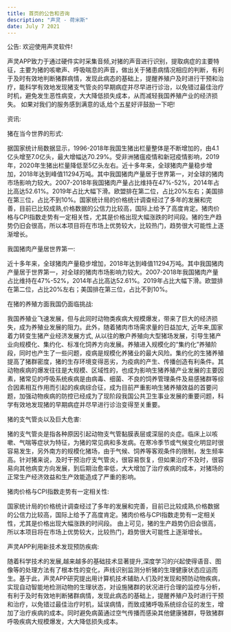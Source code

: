 ```yaml
---
title: 首页的公告和咨询
description: "声灵 - 荷米斯"
date: July 7 2021
---
```


公告:
欢迎使用声灵软件!

声灵APP致力于通过硬件实时采集音频,对猪的声音进行识别，提取病症的主要特征，主要为猪的咳嗽声、呼吸喘息的声音，做出关于猪患病情况相应的判断，有利于及时有效地判断猪群病情，发现此病态的基础上，提醒养殖户及时进行干预和治疗，能科学有效地发现猪支气管炎的早期病症并尽早进行诊治，以免错过最佳治疗时机，避免发生恶性病变，大大降低损失成本，从而减轻我国养殖产业的经济损失。
如果对我们的服务感到满意的话,给个五星好评鼓励一下吧!

资讯:

猪在当今世界的形式:

据国家统计局数据显示，1996-2018年我国生猪出栏量整体是不断增加的，由4.1亿头增至7.0亿头，最大增幅达70.29%。受非洲猪瘟疫情和新冠疫情影响，2019年，2020年生猪出栏量降低至5亿头左右。近十多年来，全球猪肉产量稳步增加，2018年达到峰值11294万吨。其中我国猪肉产量居于世界第一，对全球的猪肉市场影响力较大。2007-2018年我国猪肉产量占比维持在47%-52%，2014年占比高达52.61%。2019年占比大幅下滑。欧盟排在第二位，占比20%左右；美国排在第三位，占比不到10%。国家统计局的价格统计调查经过了多年的发展和完善，目前已比较成熟,价格数据的公信力比较高，国际上给予了高度肯定。猪肉价格与CPI指数走势有一定相关性，尤其是价格出现大幅涨跌的时间段。猪的生产趋势仍旧会很高，所以本项目将在市场上优势较大，比较热门，趋势很大可能性上逐渐增长。


我国猪肉产量居世界第一:

近十多年来，全球猪肉产量稳步增加，2018年达到峰值11294万吨。其中我国猪肉产量居于世界第一，对全球的猪肉市场影响力较大。2007-2018年我国猪肉产量占比维持在47%-52%，2014年占比高达52.61%。2019年占比大幅下滑。欧盟排在第二位，占比20%左右；美国排在第三位，占比不到10%。



在猪的养殖方面我国仍面临挑战:


我国养殖业飞速发展，但与此同时动物类疾病大规模爆发，带来了巨大的经济损失，成为养殖业发展的阻力。此外，随着猪肉市场需求量的日益加大, 近年来,国家着力转变生猪产业经济发展方式, 从以往的散户养殖向大型猪场发展，引导生猪产业向规模化、集约化、标准化饲养方向发展。养殖进入规模化的“集约化”养殖阶段，同时也产生了一些问题，疫病是规模化养猪业的最大风险。集约化的生猪养殖提高了猪群密度，猪的生存环境变得恶劣，为疫病的产生、传播创造有利条件。其动物疾病的爆发往往是大规模、区域性的，也成为影响生猪养殖产业发展的主要因素，猪常见的呼吸系统疾病是由病毒、细菌、不良的饲养管理条件及易感猪群等综合因素相互作用而引起的疾病综合征，成为目前严重影响生猪养殖效益的首要问题，加强动物疾病的防控已经成为了现阶段我国公共卫生事业发展的重要问题，科学有效地发现猪的早期病症并尽早进行诊治变得至关重要。


猪的支气管炎以及巨大危害:


猪的支气管炎是指各种原因引起动物支气管黏膜表层或深层的炎症。临床上以咳嗽、气喘等症状为特征，为猪的常见病和多发病。在寒冷季节或气候变化明显时很容易发生，另外南方的规模化猪场，由于气候、饲养等客观条件的限制，发生频率高。针对猪来说，及时干预治疗支气管炎，很容易恢复，但如果治疗不及时，很容易向其他病变方向发展，到后期治愈率低，大大增加了治疗疾病的成本，对猪场的正常生产经济效益和生产效能造成了严重的影响。


猪肉价格与CPI指数走势有一定相关性:

国家统计局的价格统计调查经过了多年的发展和完善，目前已比较成熟,价格数据的公信力比较高，国际上给予了高度肯定。猪肉价格与CPI指数走势有一定相关性，尤其是价格出现大幅涨跌的时间段。
由上可见，猪的生产趋势仍旧会很高，所以本项目将在市场上优势较大，比较热门，趋势很大可能性上逐渐增长。


声灵APP利用新技术发现预防疾病:

随着科学技术的发展,越来越多的基础技术显著提升,深度学习的兴起使得语音、图像等的处理方法有了根本性的变化，声线识别监测分析猪的生理健康状态应运而生。基于此，声灵APP研究提出用计算机技术辅助人们及时发现和预防动物疾病，实现自动智能地检测动物的生理状态，对设施猪群的状况进行合理的监控与分析，有利于及时有效地判断猪群病情，发现此病态的基础上，提醒养殖户及时进行干预和治疗，以免错过最佳治疗时机，延误病情，而致成猪呼吸系统综合征的发生，增加了治疗疾病的成本。同时避免病菌通过空气传播而感染其他健康猪群，导致猪群呼吸疾病大规模爆发，大大降低损失成本。



